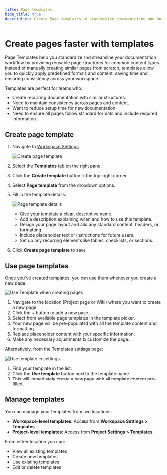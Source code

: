 ```yaml
---
title: Page templates
hide_title: true
description: Create Page templates to standardize documentation and build reusable page structures. Save time and ensure consistency with our step-by-step guide.
---
```



<div className="tag-wrapper">
  <h1>Create pages faster with templates</h1>
  <Tags tags={[{ name: "Pro", additionalClass: "pro" }]} />
</div>

Page Templates help you standardize and streamline your documentation workflow by providing reusable page structures for common content types. Instead of manually creating similar pages from scratch, templates allow you to quickly apply predefined formats and content, saving time and ensuring consistency across your workspace.

Templates are perfect for teams who:

- Create recurring documentation with similar structures.
- Need to maintain consistency across pages and content.
- Want to reduce setup time for new documentation.
- Need to ensure all pages follow standard formats and include required information.

## Create page template

1. Navigate to [Workspace Settings](https://docs.plane.so/core-concepts/workspaces/overview#access-workspace-settings).
   
   ![Create page template](https://media.docs.plane.so/templates/create-page-templates.webp#hero-tr)
2. Select the **Templates** tab on the right pane.
3. Click the **Create template** button in the top-right corner.
4. Select **Page template** from the dropdown options.
5. Fill in the template details:

   ![Page template details](https://media.docs.plane.so/templates/page-template-details.webp#hero)
   - Give your template a clear, descriptive name.
   - Add a description explaining when and how to use this template.
   - Design your page layout and add any standard content, headers, or formatting.
   - Include placeholder text or instructions for future users.
   - Set up any recurring elements like tables, checklists, or sections.
6. Click **Create page template** to save.

## Use page templates

Once you've created templates, you can use them whenever you create a new page.

![Use Template when creating pages](https://media.docs.plane.so/templates/use-template-pages.webp#hero)

1. Navigate to the location (Project page or Wiki) where you want to create a new page.
2. Click the + button to add a new page.
3. Select from available page templates in the template picker.
4. Your new page will be pre-populated with all the template content and formatting.
5. Replace placeholder content with your specific information.
6. Make any necessary adjustments to customize the page.

Alternatively, from the Templates settings page:

![Use template in settings](https://media.docs.plane.so/templates/use-page-template-settings.webp#hero-br)

1. Find your template in the list.
2. Click the **Use template** button next to the template name.
3. This will immediately create a new page with all template content pre-filled.

## Manage templates

You can manage your templates from two locations:

- **Workspace-level templates**: Access from **Workspace Settings > Templates**
- **Project-level templates**: Access from **Project Settings > Templates**

From either location you can:

- View all existing templates
- Create new templates
- Use existing templates
- Edit or delete templates
